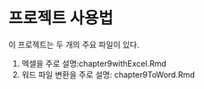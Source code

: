 프로젝트 사용법
======================

이 프로젝트는 두 개의 주요 파일이 있다. 

1. 엑셀을 주로 설명:chapter9withExcel.Rmd
2. 워드 파일 변환을 주로 설명: chapter9ToWord.Rmd

